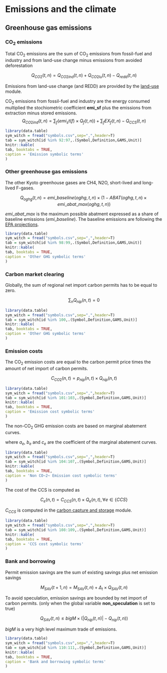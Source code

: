 # Emissions and the climate
 
## Greenhouse gas emissions

### CO~2~ emissions

Total CO~2~ emissions are the sum of CO~2~ emissions from fossil-fuel and industry and from land-use change
minus emissions from avoided deforestation

$$
    Q_{CO2}(t,n) = Q_{CO2ind}(t,n) + Q_{CO2lu}(t,n) - Q_{redd}(t,n)
$$

Emissions from land-use change (and REDD) are provided by the [land-use](mod_landuse) module.

CO~2~ emissions from fossil-fuel and industry are the energy consumed multiplied the stochiometric coefficient **emi_sf** plus the emissions from extraction minus stored emissions.
$$
    Q_{CO2ind}(t,n) = \sum_f \left( emi_st(f)\times Q_f(t,n) \right) +
                      \sum_f EX_f(t,n) -
                      Q_{CCS}(t,n)
$$

```r
library(data.table)
sym_witch = fread("symbols.csv",sep=",",header=T)
tab = sym_witch[id %in% 92:97,.(Symbol,Definition,GAMS,Unit)]
knitr::kable(
tab, booktabs = TRUE,
caption = 'Emission symbolic terms'
)
```


### Other greenhouse gas emissions

The other Kyoto greenhouse gases are CH4, N2O, short-lived and long-lived F-gases.

$$
    Q_{oghg}(t,n) = emi\_baseline(oghg,t,n) \times (1 - ABAT(oghg,t,n) \times emi\_abat\_max(oghg,t,n))
$$

$emi\_abat\_max$ is the maximum possible abatment expressed as a share of baseline emissions ($emi\_baseline$). The baseline emissions are following the [ EPA projections](http://www.epa.gov/climatechange/EPAactivities/economics/nonco2projections.html).

```r
library(data.table)
sym_witch = fread("symbols.csv",sep=",",header=T)
tab = sym_witch[id %in% 98:99,.(Symbol,Definition,GAMS,Unit)]
knitr::kable(
tab, booktabs = TRUE,
caption = 'Other GHG symbolic terms'
)
```

### Carbon market clearing

Globally, the sum of regional net import carbon permits 
has to be equal to zero.

$$
    \sum_n Q_{nip}(n,t) = 0
$$

```r
library(data.table)
sym_witch = fread("symbols.csv",sep=",",header=T)
tab = sym_witch[id %in% 100,.(Symbol,Definition,GAMS,Unit)]
knitr::kable(
tab, booktabs = TRUE,
caption = 'Other GHG symbolic terms'
)
```

### Emission costs

The CO~2~ emission costs are equal 
to the carbon permit price times the amount of net import of carbon permits.

$$
    C_{CO2}(n,t) = p_{nip}(n,t) \times Q_{nip}(n,t)
$$

```r
library(data.table)
sym_witch = fread("symbols.csv",sep=",",header=T)
tab = sym_witch[id %in% 101:103,.(Symbol,Definition,GAMS,Unit)]
knitr::kable(
tab, booktabs = TRUE,
caption = 'Emission cost symbolic terms'
)
```


The non-CO~2~ GHG emission costs are based on marginal abatement curves.

\begin{align*}
    C_{e}(n,t) =& ref_e(n,t) \times \overline{abat}_e(n,t) \times
                 \left(
                    a_e \times ABAT_e(n,t) +
                    \frac{b_e}{c_e} \times 
                    \exp\left(
                          c_e \times ABAT_e(n,t) - 1
                        \right)
                 \right), \\& \forall e \in \{CH_4, N_2O, slf, llf\}
\end{align*}
where $a_e$, $b_e$ and $c_e$ are the coefficient of
the  marginal abatement curves.

```r
library(data.table)
sym_witch = fread("symbols.csv",sep=",",header=T)
tab = sym_witch[id %in% 104:107,.(Symbol,Definition,GAMS,Unit)]
knitr::kable(
tab, booktabs = TRUE,
caption = 'Non CO~2~ Emission cost symbolic terms'
)
```


The cost of the CCS is computed as

$$
    C_{e}(n,t) = C_{CCS}(n,t) \times Q_{e}(n,t), \forall e \in \{CCS\}
$$

$C_{CCS}$ is computed in the [carbon capture and storage](mod_ccs) module.

```r
library(data.table)
sym_witch = fread("symbols.csv",sep=",",header=T)
tab = sym_witch[id %in% 108:109,.(Symbol,Definition,GAMS,Unit)]
knitr::kable(
tab, booktabs = TRUE,
caption = 'CCS cost symbolic terms'
)
```

### Bank and borrowing

Permit emission savings are the sum of existing savings plus net emission savings

$$
    M_{SAV}(t+1,n) = M_{SAV}(t,n) + \Delta_t \times Q_{SAV}(t,n)
$$

To avoid speculation,
emission savings are bounded by net import of carbon permits.
(only when the global variable **non_speculation** is set to true)  

$$
    Q_{SAV}(t,n) \le  bigM \times \left( |Q_{nip}(t,n)| - Q_{nip}(t,n) \right)
$$

$bigM$ is a very high level maximum trade of emissions. 

```r
library(data.table)
sym_witch = fread("symbols.csv",sep=",",header=T)
tab = sym_witch[id %in% 110:111,.(Symbol,Definition,GAMS,Unit)]
knitr::kable(
tab, booktabs = TRUE,
caption = 'Bank and borrowing symbolic terms'
)
```